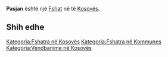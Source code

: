 {{Fshat në Kosovës
 | Emri                = Pasjan
| sqi_N_name = Pasjan
| sqi_N_FULL_NAME_RO = Pasjan
| sqi_N_FULL_NAME_ND_RO = Pasjan
| sqi_N_SORT_NAME_RG = PASJAN
| sqi_N_FULL_NAME_RG = Pasjan
| sqi_N_FULL_NAME_ND_RG = Pasjan
| sqi_V_name = Pisjan
| sqi_V_FULL_NAME_RO = Pisjan
| sqi_V_FULL_NAME_ND_RO = Pisjan
| sqi_V_SORT_NAME_RG = PISJAN
| sqi_V_FULL_NAME_RG = Pisjan
| sqi_V_FULL_NAME_ND_RG = Pisjan
| srp_N_name = Pasjane
| srp_N_FULL_NAME_RO = Pasjane
| srp_N_FULL_NAME_ND_RO = Pasjane
| srp_N_SORT_NAME_RG = PASJANE
| srp_N_FULL_NAME_RG = Pasjane
| srp_N_FULL_NAME_ND_RG = Pasjane
| srp_NS_name = Пасјане
| srp_NS_FULL_NAME_RO = Пасјане
| srp_NS_FULL_NAME_ND_RO = Пасјане
| srp_NS_SORT_NAME_RG = ПАСЈАНЕ
| srp_NS_FULL_NAME_RG = Пасјане
| srp_NS_FULL_NAME_ND_RG = Пасјане
| std_V_name = Pasijane
| std_V_FULL_NAME_RO = Pasijane Posjane
| std_V_FULL_NAME_ND_RO = Pasijane Posjane
| std_V_SORT_NAME_RG = PASIJANE POSJANE
| std_V_FULL_NAME_RG = Pasijane Posjane
| std_V_FULL_NAME_ND_RG = Pasijane Posjane

 | Emri (Rasa dhanore) = 
 | Figura              = 
 | Shteti              = Kosovo
 | Komuna              = 
 | Kodi postar         = 
 | Sipërfaqja          = 

 | Popullsia           = 

 | Regj. i popullsisë  = 
 | Dend. e popullsisë  = 
 | Faqja zyrtare       = 
 <!--- Koordinatat ----> 
 | Gjerësia            = 42.406944
 | Gjatësia            = 21.495556
 | Lartësia            = 
}}
'''Pasjan''' është një [[Fshat]] në [[]] të [[Kosovës]].

<!-- == Gjeografia == -->
<!-- == Historia == -->
<!-- == Demografia == -->
== Shih edhe ==
{{Komuna }}
{{Kosovo-Administrata-Cung}}

[[Kategoria:Fshatra në Kosovës]]
[[Kategoria:Fshatra në Kommunes ]]
[[Kategoria:Vendbanime në Kosovës]]